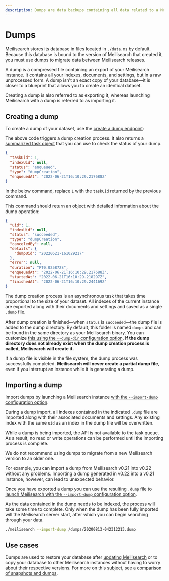 ```yaml
---
description: Dumps are data backups containing all data related to a Meilisearch instance. They are often useful when migrating to a new Meilisearch release.
---
```


# Dumps

Meilisearch stores its database in files located in `./data.ms` by default. Because this database is bound to the version of Meilisearch that created it, you must use dumps to migrate data between Meilisearch releases.

A dump is a compressed file containing an export of your Meilisearch instance. It contains all your indexes, documents, and settings, but in a raw unprocessed form. A dump isn't an exact copy of your database—it is closer to a blueprint that allows you to create an identical dataset.

Creating a dump is also referred to as exporting it, whereas launching Meilisearch with a dump is referred to as importing it.

## Creating a dump

To create a dump of your dataset, use the [create a dump endpoint](/reference/api/dump#create-a-dump):

<CodeSamples id="post_dump_1" />

The above code triggers a dump creation process. It also returns a [summarized task object](/learn/async/asynchronous_operations#summarized-task-objects) that you can use to check the status of your dump.

```json
{
  "taskUid": 1,
  "indexUid": null,
  "status": "enqueued",
  "type": "dumpCreation",
  "enqueuedAt": "2022-06-21T16:10:29.217688Z"
}
```

In the below command, replace `1` with the `taskUid` returned by the previous command.

<CodeSamples id="get_task_1" />

This command should return an object with detailed information about the dump operation:

```json
{
  "uid": 1,
  "indexUid": null,
  "status": "succeeded",
  "type": "dumpCreation",
  "canceledBy": null,
  "details": {
    "dumpUid": "20220621-161029217"
  },
  "error": null,
  "duration": "PT0.025872S",
  "enqueuedAt": "2022-06-21T16:10:29.217688Z",
  "startedAt": "2022-06-21T16:10:29.218297Z",
  "finishedAt": "2022-06-21T16:10:29.244169Z"
}
```

The dump creation process is an asynchronous task that takes time proportional to the size of your dataset. All indexes of the current instance are exported along with their documents and settings and saved as a single `.dump` file.

After dump creation is finished—when `status` is `succeeded`—the dump file is added to the dump directory. By default, this folder is named `dumps` and can be found in the same directory as your Meilisearch binary. You can customize [this using the `--dump-dir` configuration option](/learn/configuration/instance_options#dump-directory). **If the dump directory does not already exist when the dump creation process is called, Meilisearch will create it.**

If a dump file is visible in the file system, the dump process was successfully completed. **Meilisearch will never create a partial dump file**, even if you interrupt an instance while it is generating a dump.

## Importing a dump

Import dumps by launching a Meilisearch instance [with the `--import-dump` configuration option](/learn/configuration/instance_options#import-dump).

During a dump import, all indexes contained in the indicated `.dump` file are imported along with their associated documents and settings. Any existing index with the same `uid` as an index in the dump file will be overwritten.

While a dump is being imported, the API is not available to the task queue. As a result, no read or write operations can be performed until the importing process is complete.

<Capsule intent="note">
We do not recommend using dumps to migrate from a new Meilisearch version to an older one.

For example, you can import a dump from Meilisearch v0.21 into v0.22 without any problems. Importing a dump generated in v0.22 into a v0.21 instance, however, can lead to unexpected behavior.
</Capsule>

Once you have exported a dump you can use the resulting `.dump` file to [launch Meilisearch with the `--import-dump` configuration option](/learn/configuration/instance_options#import-dump).

As the data contained in the dump needs to be indexed, the process will take some time to complete. Only when the dump has been fully imported will the Meilisearch server start, after which you can begin searching through your data.

```bash
./meilisearch --import-dump /dumps/20200813-042312213.dump
```

## Use cases

Dumps are used to restore your database after [updating Meilisearch](/learn/update_and_migration/updating) or to copy your database to other Meilisearch instances without having to worry about their respective versions. For more on this subject, see a [comparison of snapshots and dumps](/learn/advanced/snapshots_vs_dumps).
